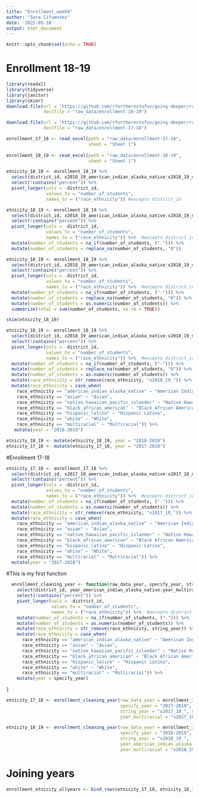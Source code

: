 ```yaml
---
title: "Enrollment_week8"
author: "Sara Cifuentes"
date: '2022-05-18'
output: html_document
---
```


```r
knitr::opts_chunk$set(echo = TRUE)
```

# Enrollment 18-19

```r
library(readxl)
library(tidyverse)
library(janitor)
library(skimr)
download.file(url = "https://github.com/rfortherestofus/going-deeper/raw/master/data-raw/enrollment-18-19.xlsx",
              destfile = "raw_data/enrollment-18-19")

download.file(url = "https://github.com/rfortherestofus/going-deeper/raw/master/data-raw/enrollment-17-18.xlsx",
              destfile = "raw_data/enrollment-17-18")
```

```r
enrollment_17_18 <- read_excel(path = "raw_data/enrollment-17-18",
                               sheet = "Sheet 1")
  
enrollment_18_19 <- read_excel(path = "raw_data/enrollment-18-19",
                               sheet = "Sheet 1")
```

```r
etnicity_18_19 <- enrollment_18_19 %>% 
  select(district_id, x2018_19_american_indian_alaska_native:x2018_19_multiracial) %>% 
  select(!contains("percent")) %>% 
  pivot_longer(cols = -district_id,
               values_to = "number_of_students",
               names_to = ("race_ethnicity")) #excepto district_id
```

```r
etnicity_18_19 <- enrollment_18_19 %>% 
  select(district_id, x2018_19_american_indian_alaska_native:x2018_19_multiracial) %>% 
  select(!contains("percent")) %>% 
  pivot_longer(cols = -district_id,
               values_to = "number_of_students",
               names_to = ("race_ethnicity")) %>%  #excepto district_id
  mutate(number_of_students = na_if(number_of_students, ("-"))) %>% 
  mutate(number_of_students = replace_na(number_of_students, "0")) 
```

```r
etnicity_18_19 <- enrollment_18_19 %>% 
  select(district_id, x2018_19_american_indian_alaska_native:x2018_19_multiracial) %>% 
  select(!contains("percent")) %>% 
  pivot_longer(cols = -district_id,
               values_to = "number_of_students",
               names_to = ("race_ethnicity")) %>%  #excepto district_id
  mutate(number_of_students = na_if(number_of_students, ("-"))) %>% 
  mutate(number_of_students = replace_na(number_of_students, "0")) %>% 
  mutate(number_of_students = as.numeric(number_of_students)) %>% 
  summarize(total = sum(number_of_students, na.rm = TRUE))

skim(etnicity_18_19)

```

```r
etnicity_18_19 <- enrollment_18_19 %>% 
  select(district_id, x2018_19_american_indian_alaska_native:x2018_19_multiracial) %>% 
  select(!contains("percent")) %>% 
  pivot_longer(cols = -district_id,
               values_to = "number_of_students",
               names_to = ("race_ethnicity")) %>%  #excepto district_id
  mutate(number_of_students = na_if(number_of_students, ("-"))) %>% 
  mutate(number_of_students = replace_na(number_of_students, "0")) %>% 
  mutate(number_of_students = as.numeric(number_of_students)) %>% 
  mutate(race_ethnicity = str_remove(race_ethnicity, "x2018_19_")) %>% 
  mutate(race_ethnicity = case_when(
    race_ethnicity == "american_indian_alaska_native" ~ "American Indian/Alaskan Native",
    race_ethnicity == "asian" ~ "Asian",
    race_ethnicity == "native_hawaiian_pacific_islander" ~ "Native Hawaiian Pacific Islander",
    race_ethnicity == "black_african_american" ~ "Black African American",
    race_ethnicity == "hispanic_latino" ~ "Hispanic Latino",
    race_ethnicity == "white" ~ "White",
    race_ethnicity == "multiracial" ~ "Multiracial")) %>% 
   mutate(year = "2018-2019")
```

```r
etnicity_18_19 <- mutate(etnicity_18_19, year = "2018-2019")
etnicity_17_18 <- mutate(etnicity_17_18, year = "2017-2018")

```

#Enrollment 17-18

```r
etnicity_17_18 <- enrollment_17_18 %>% 
  select(district_id, x2017_18_american_indian_alaska_native:x2017_18_multiracial) %>% 
  select(!contains("percent")) %>% 
  pivot_longer(cols = -district_id,
               values_to = "number_of_students",
               names_to = ("race_ethnicity")) %>%  #excepto district_id
  mutate(number_of_students = na_if(number_of_students, ("-"))) %>% 
  mutate(number_of_students = as.numeric(number_of_students)) %>% 
  mutate(race_ethnicity = str_remove(race_ethnicity, "x2017_18_")) %>% 
  mutate(race_ethnicity = case_when(
    race_ethnicity == "american_indian_alaska_native" ~ "American Indian/Alaskan Native",
    race_ethnicity == "asian" ~ "Asian",
    race_ethnicity == "native_hawaiian_pacific_islander" ~ "Native Hawaiian Pacific Islander",
    race_ethnicity == "black_african_american" ~ "Black African American",
    race_ethnicity == "hispanic_latino" ~ "Hispanic Latino",
    race_ethnicity == "white" ~ "White",
    race_ethnicity == "multiracial" ~ "Multiracial")) %>% 
  mutate(year = "2017-2018")
```

#This is my first function

```r
  enrollment_cleaning_year <- function(raw_data_year, specify_year, string_year,year_american_indian_alaska_native, year_multiracial ) { raw_data_year %>% 
    select(district_id, year_american_indian_alaska_native:year_multiracial) %>% 
    select(!contains("percent")) %>% 
    pivot_longer(cols = -district_id,
                 values_to = "number_of_students",
                 names_to = ("race_ethnicity")) %>%  #excepto district_id
    mutate(number_of_students = na_if(number_of_students, ("-"))) %>% 
    mutate(number_of_students = as.numeric(number_of_students)) %>% 
    mutate(race_ethnicity = str_remove(race_ethnicity, string_year)) %>% 
    mutate(race_ethnicity = case_when(
      race_ethnicity == "american_indian_alaska_native" ~ "American Indian/Alaskan Native",
      race_ethnicity == "asian" ~ "Asian",
      race_ethnicity == "native_hawaiian_pacific_islander" ~ "Native Hawaiian Pacific Islander",
      race_ethnicity == "black_african_american" ~ "Black African American",
      race_ethnicity == "hispanic_latino" ~ "Hispanic Latino",
      race_ethnicity == "white" ~ "White",
      race_ethnicity == "multiracial" ~ "Multiracial")) %>% 
    mutate(year = specify_year)
  
}

```

```r
etnicity_17_18 <- enrollment_cleaning_year(raw_data_year = enrollment_17_18,
                                           specify_year = "2017-2018",
                                           string_year = "x2017_18_", year_american_indian_alaska_native = "x2017_18_american_indian_alaska_native",
                                           year_multiracial = "x2017_18_multiracial")

etnicity_18_19 <- enrollment_cleaning_year(raw_data_year = enrollment_18_19,
                                           specify_year = "2018-2019",
                                           string_year = "x2018_19_",
                                           year_american_indian_alaska_native = "x2018_19_american_indian_alaska_native",
                                           year_multiracial = "x2018_19_multiracial")
```

# Joining years

```r
enrollment_etnicity_allyears <- bind_rows(etnicity_17_18, etnicity_18_19)
```


